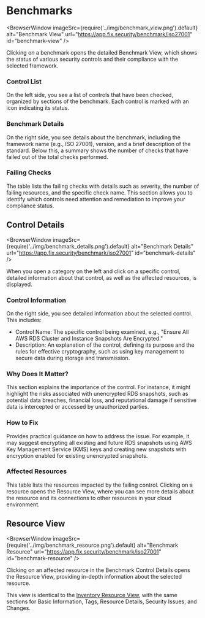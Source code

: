 
# Benchmarks

<BrowserWindow 
    imageSrc={require('../img/benchmark_view.png').default}
    alt="Benchmark View"
    url="https://app.fix.security/benchmark/iso27001"
    id="benchmark-view"
/>

Clicking on a benchmark opens the detailed Benchmark View, which shows the status of various security controls and their compliance with the selected framework.

### Control List

On the left side, you see a list of controls that have been checked, organized by sections of the benchmark. Each control is marked with an icon indicating its status.

### Benchmark Details

On the right side, you see details about the benchmark, including the framework name (e.g., ISO 27001), version, and a brief description of the standard. Below this, a summary shows the number of checks that have failed out of the total checks performed.

### Failing Checks

The table lists the failing checks with details such as severity, the number of failing resources, and the specific check name. This section allows you to identify which controls need attention and remediation to improve your compliance status.

## Control Details

<BrowserWindow 
    imageSrc={require('../img/benchmark_details.png').default}
    alt="Benchmark Details"
    url="https://app.fix.security/benchmark/iso27001"
    id="benchmark-details"
/>

When you open a category on the left and click on a specific control, detailed information about that control, as well as the affected resources, is displayed.

### Control Information

On the right side, you see detailed information about the selected control. This includes:

- Control Name: The specific control being examined, e.g., "Ensure All AWS RDS Cluster and Instance Snapshots Are Encrypted."
- Description: An explanation of the control, defining its purpose and the rules for effective cryptography, such as using key management to secure data during storage and transmission.

### Why Does It Matter?

This section explains the importance of the control. For instance, it might highlight the risks associated with unencrypted RDS snapshots, such as potential data breaches, financial loss, and reputational damage if sensitive data is intercepted or accessed by unauthorized parties.

### How to Fix

Provides practical guidance on how to address the issue. For example, it may suggest encrypting all existing and future RDS snapshots using AWS Key Management Service (KMS) keys and creating new snapshots with encryption enabled for existing unencrypted snapshots.

### Affected Resources

This table lists the resources impacted by the failing control. Clicking on a resource opens the Resource View, where you can see more details about the resource and its connections to other resources in your cloud environment.

## Resource View

<BrowserWindow 
    imageSrc={require('../img/benchmark_resource.png').default}
    alt="Benchmark Resource"
    url="https://app.fix.security/benchmark/iso27001"
    id="benchmark-resource"
/>

Clicking on an affected resource in the Benchmark Control Details opens the Resource View, providing in-depth information about the selected resource.

This view is identical to the [Inventory Resource View](/tour/inventory#resource-details), with the same sections for Basic Information, Tags, Resource Details, Security Issues, and Changes.
